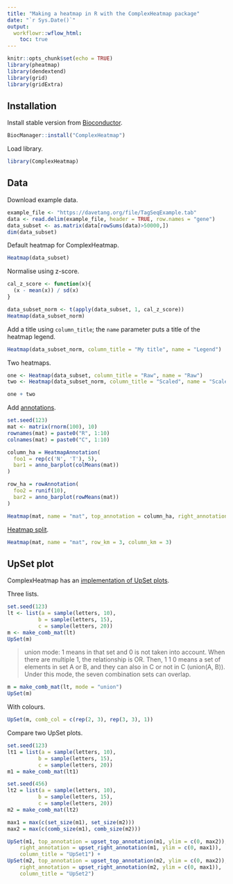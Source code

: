 ```yaml
---
title: "Making a heatmap in R with the ComplexHeatmap package"
date: "`r Sys.Date()`"
output:
  workflowr::wflow_html:
    toc: true
---
```


```r
knitr::opts_chunk$set(echo = TRUE)
library(pheatmap)
library(dendextend)
library(grid)
library(gridExtra)
```

## Installation

Install stable version from [Bioconductor](https://bioconductor.org/packages/release/bioc/html/ComplexHeatmap.html).

```r
BiocManager::install("ComplexHeatmap")
```

Load library.

```r
library(ComplexHeatmap)
```

## Data

Download example data.

```r
example_file <- "https://davetang.org/file/TagSeqExample.tab"
data <- read.delim(example_file, header = TRUE, row.names = "gene")
data_subset <- as.matrix(data[rowSums(data)>50000,])
dim(data_subset)
```

Default heatmap for ComplexHeatmap.

```r
Heatmap(data_subset)
```

Normalise using z-score.

```r
cal_z_score <- function(x){
  (x - mean(x)) / sd(x)
}

data_subset_norm <- t(apply(data_subset, 1, cal_z_score))
Heatmap(data_subset_norm)
```

Add a title using `column_title`; the `name` parameter puts a title of the heatmap legend.

```r
Heatmap(data_subset_norm, column_title = "My title", name = "Legend")
```

Two heatmaps.

```r
one <- Heatmap(data_subset, column_title = "Raw", name = "Raw")
two <- Heatmap(data_subset_norm, column_title = "Scaled", name = "Scaled")

one + two
```

Add [annotations](https://jokergoo.github.io/ComplexHeatmap-reference/book/heatmap-annotations.html).

```r
set.seed(123)
mat <- matrix(rnorm(100), 10)
rownames(mat) = paste0("R", 1:10)
colnames(mat) = paste0("C", 1:10)

column_ha = HeatmapAnnotation(
  foo1 = rep(c('N', 'T'), 5),
  bar1 = anno_barplot(colMeans(mat))
)

row_ha = rowAnnotation(
  foo2 = runif(10),
  bar2 = anno_barplot(rowMeans(mat))
)

Heatmap(mat, name = "mat", top_annotation = column_ha, right_annotation = row_ha)
```

[Heatmap split](https://jokergoo.github.io/ComplexHeatmap-reference/book/a-single-heatmap.html#heatmap-split).

```r
Heatmap(mat, name = "mat", row_km = 3, column_km = 3)
```

## UpSet plot

ComplexHeatmap has an [implementation of UpSet plots](https://jokergoo.github.io/ComplexHeatmap-reference/book/upset-plot.html).

Three lists.

```r
set.seed(123)
lt <- list(a = sample(letters, 10),
          b = sample(letters, 15),
          c = sample(letters, 20))
m <- make_comb_mat(lt)
UpSet(m)
```

> union mode: 1 means in that set and 0 is not taken into account. When there are multiple 1, the relationship is OR. Then, 1 1 0 means a set of elements in set A or B, and they can also in C or not in C (union(A, B)). Under this mode, the seven combination sets can overlap.

```r
m = make_comb_mat(lt, mode = "union")
UpSet(m)
```

With colours.

```r
UpSet(m, comb_col = c(rep(2, 3), rep(3, 3), 1))
```

Compare two UpSet plots.

```r
set.seed(123)
lt1 = list(a = sample(letters, 10),
          b = sample(letters, 15),
          c = sample(letters, 20))
m1 = make_comb_mat(lt1)

set.seed(456)
lt2 = list(a = sample(letters, 10),
          b = sample(letters, 15),
          c = sample(letters, 20))
m2 = make_comb_mat(lt2)

max1 = max(c(set_size(m1), set_size(m2)))
max2 = max(c(comb_size(m1), comb_size(m2)))

UpSet(m1, top_annotation = upset_top_annotation(m1, ylim = c(0, max2)),
    right_annotation = upset_right_annotation(m1, ylim = c(0, max1)),
    column_title = "UpSet1") +
UpSet(m2, top_annotation = upset_top_annotation(m2, ylim = c(0, max2)),
    right_annotation = upset_right_annotation(m2, ylim = c(0, max1)),
    column_title = "UpSet2")
```
